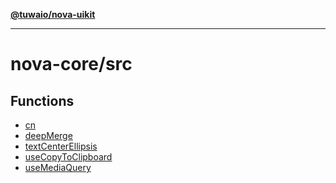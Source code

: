 [**@tuwaio/nova-uikit**](../../README.md)

***

# nova-core/src

## Functions

- [cn](functions/cn.md)
- [deepMerge](functions/deepMerge.md)
- [textCenterEllipsis](functions/textCenterEllipsis.md)
- [useCopyToClipboard](functions/useCopyToClipboard.md)
- [useMediaQuery](functions/useMediaQuery.md)
